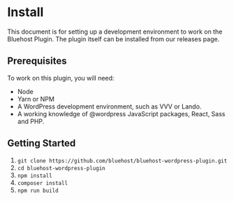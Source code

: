 
<Meta title="Docs|Install" />

# Install

This document is for setting up a development environment to work on the Bluehost Plugin. The plugin itself can be installed from our releases page.

## Prerequisites

To work on this plugin, you will need:
* Node
* Yarn or NPM
* A WordPress development environment, such as VVV or Lando.
* A working knowledge of @wordpress JavaScript packages, React, Sass and PHP.

## Getting Started

1. `git clone https://github.com/bluehost/bluehost-wordpress-plugin.git`
2. `cd bluehost-wordpress-plugin`
3. `npm install`
4. `composer install`
5. `npm run build`


